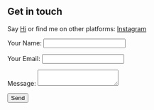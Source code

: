 ## Get in touch

Say [Hi](plizNoSp4m@domain.tld) or find me on other platforms: [Instagram](https://www.instagram.com/pearl-george/)

<form name="contact" method="post">
  <input type="hidden" name="form-name" value="contact" />
  <p>
    <label>Your Name: <input type="text" name="name"/></label>
  </p>
  <p>
    <label>Your Email: <input type="email" name="email"/></label>
  </p>
  <p>
    <label>Message: <textarea name="message"></textarea></label>
  </p>
  <p>
    <button type="submit">Send</button>
  </p>
</form>
